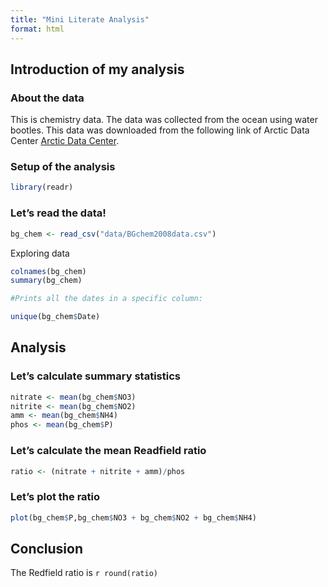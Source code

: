 ```yaml
---
title: "Mini Literate Analysis"
format: html
---
```


## Introduction of my analysis

### About the data

This is chemistry data. The data was collected from the ocean using water bootles. This data was downloaded from the following link of Arctic Data Center [Arctic Data Center](https://arcticdata.io/catalog/view/doi:10.18739/A25T3FZ8X).

### Setup of the analysis

```r

library(readr)

```

### Let's read the data!

```r

bg_chem <- read_csv("data/BGchem2008data.csv")

```

Exploring data

```r

colnames(bg_chem)
summary(bg_chem)

#Prints all the dates in a specific column:

unique(bg_chem$Date)

```

## Analysis

### Let's calculate summary statistics

```r

nitrate <- mean(bg_chem$NO3)
nitrite <- mean(bg_chem$NO2)
amm <- mean(bg_chem$NH4)
phos <- mean(bg_chem$P)

```

### Let's calculate the mean Readfield ratio

```r

ratio <- (nitrate + nitrite + amm)/phos

```

### Let's plot the ratio

```r

plot(bg_chem$P,bg_chem$NO3 + bg_chem$NO2 + bg_chem$NH4)

```

## Conclusion

The Redfield ratio is `r round(ratio)`

